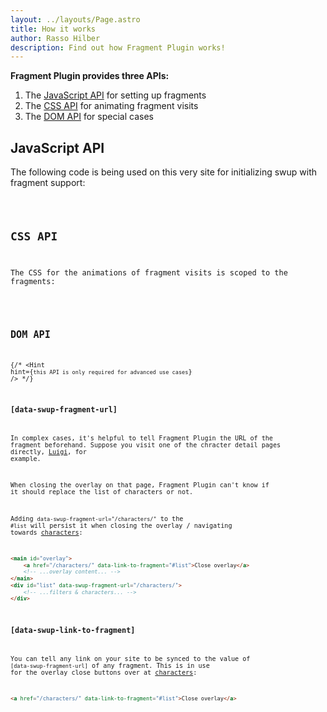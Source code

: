 ```yaml
---
layout: ../layouts/Page.astro
title: How it works
author: Rasso Hilber
description: Find out how Fragment Plugin works!
---
```






**Fragment Plugin provides three APIs:**

1. The [JavaScript API](#javascript-api) for setting up fragments
2. The [CSS API](#css-api) for animating fragment visits
3. The [DOM API](#dom-api) for special cases

## JavaScript API

The following code is being used on this very site for initializing swup with fragment support:

<Code code={JS} lang="js" />

## CSS API

The CSS for the animations of fragment visits is scoped to the fragments:

<Code code={CSS} lang="css" />

## DOM API

{/* <Hint hint={`this API is only required for advanced use cases`} /> */}

### [data-swup-fragment-url]

In complex cases, it's helpful to tell Fragment Plugin the URL of the
fragment beforehand. Suppose you visit one of the chracter detail pages
directly, <a href="/character/luigi/" target="_blank">Luigi</a>, for
example.

When closing the overlay on that page, Fragment Plugin can't know if it
should replace the list of characters or not.

Adding `data-swup-fragment-url="/characters/"`
to the `#list` will persist it when closing
the overlay / navigating towards [characters](/characters/):

```html
<main id="overlay">
	<a href="/characters/" data-link-to-fragment="#list">Close overlay</a>
	<!-- ...overlay content... -->
</main>
<div id="list" data-swup-fragment-url="/characters/">
	<!-- ...filters & characters... -->
</div>
```

### [data-swup-link-to-fragment]


You can tell any link on your site to be synced to the value of `[data-swup-fragment-url]`
of any fragment. This is in use for the overlay close buttons over at [characters](/characters/):

```html
<a href="/characters/" data-link-to-fragment="#list">Close overlay</a>
```